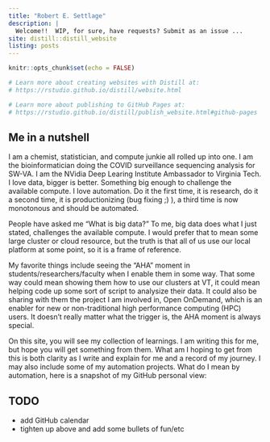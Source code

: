 ```yaml
---
title: "Robert E. Settlage"
description: |
  Welcome!!  WIP, for sure, have requests? Submit as an issue ...
site: distill::distill_website
listing: posts
---
```


```r
knitr::opts_chunk$set(echo = FALSE) 

# Learn more about creating websites with Distill at:
# https://rstudio.github.io/distill/website.html

# Learn more about publishing to GitHub Pages at:
# https://rstudio.github.io/distill/publish_website.html#github-pages

```


 
## Me in a nutshell

I am a chemist, statistician, and compute junkie all rolled up into one.  I am the bioinformatician doing the COVID surveillance sequencing analysis for SW-VA.  I am the NVidia Deep Learing Institute Ambassador to Virginia Tech.  I love data, bigger is better.  Something big enough to challenge the available compute.  I love automation.  Do it the first time, it is research, do it a second time, it is productionizing (bug fixing ;) ), a third time is now monotonous and should be automated.

People have asked me "What is big data?"  To me, big data does what I just stated, challenges the available compute.  I would prefer that to mean some large cluster or cloud resource, but the truth is that all of us use our local platform at some point, so it is a frame of reference.

My favorite things include seeing the "AHA" moment in students/researchers/faculty when I enable them in some way.  That some way could mean showing them how to use our clusters at VT, it could mean helping code up some sort of script to analysize their data.  It could also be sharing with them the project I am involved in, Open OnDemand, which is an enabler for new or non-traditional high performance computing (HPC) users.  It doesn't really matter what the trigger is, the AHA moment is always special.

On this site, you will see my collection of learnings.  I am writing this for me, but hope you will get something from them.  What am I hoping to get from this is both clarity as I write and explain for me and a record of my journey.  I may also include some of my automation projects.  What do I mean by automation, here is a snapshot of my GitHub personal view:

## TODO
+ add GitHub calendar
+ tighten up above and add some bullets of fun/etc



